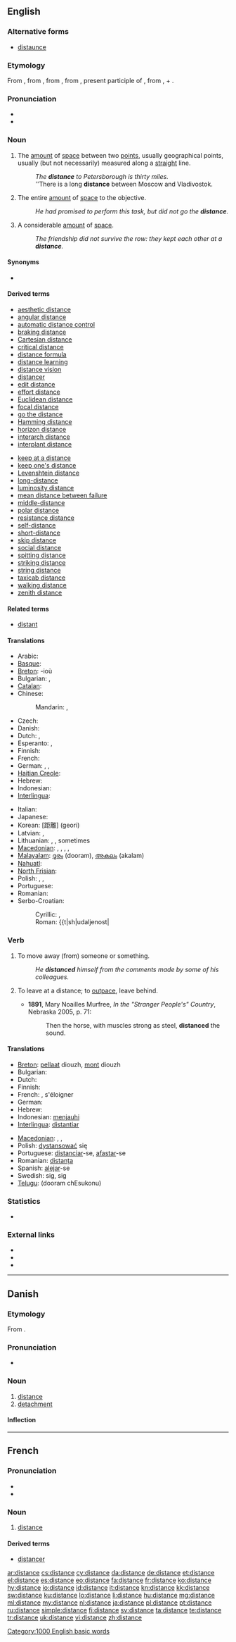 ==English==
{{wikipedia|distance}}

===Alternative forms===
* [[distaunce]]

===Etymology===
From {{etyl|enm}}, from {{etyl|fro}}, from {{etyl|la}} {{term|lang=la|distantia||distance, remoteneness, difference}}, from {{term|lang=la|distans}}, present participle of {{term|lang=la|distare||to stand apart, be separate, distant, or different}}, from {{term|di-}}, {{term|dis-||apart}} + {{term|lang=la|stare||to stand}}.

===Pronunciation===
* {{IPA|/ˈdɪstəns/}}
* {{audio|en-us-distance.ogg|Audio (US)}}

===Noun===
{{en-noun|s|-}}

# {{countable}} The [[amount]] of [[space]] between two [[point]]s, usually geographical points, usually (but not necessarily) measured along a [[straight]] line.
#: ''The '''distance''' to Petersborough is thirty miles.''
#: ''There is a long '''distance''' between Moscow and Vladivostok.
# {{context|uncountable|figuratively}} The entire [[amount]] of [[space]] to the objective.
#: ''He had promised to perform this task, but did not go the '''distance'''.''
# {{context|uncountable|figuratively}} A considerable [[amount]] of [[space]].
#: ''The friendship did not survive the row: they kept each other at a '''distance'''.''

====Synonyms====
* {{l|en|farness}}

====Derived terms====
{{rel-top|Terms derived from ''distance''}}
* [[aesthetic distance]]
* [[angular distance]]
* [[automatic distance control]]
* [[braking distance]]
* [[Cartesian distance]]
* [[critical distance]]
* [[distance formula]]
* [[distance learning]]
* [[distance vision]]
* [[distancer]]
* [[edit distance]]
* [[effort distance]]
* [[Euclidean distance]]
* [[focal distance]]
* [[go the distance]]
* [[Hamming distance]]
* [[horizon distance]]
* [[interarch distance]]
* [[interplant distance]]
{{rel-mid}}
* [[keep at a distance]]
* [[keep one's distance]]
* [[Levenshtein distance]]
* [[long-distance]]
* [[luminosity distance]]
* [[mean distance between failure]]
* [[middle-distance]]
* [[polar distance]]
* [[resistance distance]]
* [[self-distance]]
* [[short-distance]]
* [[skip distance]]
* [[social distance]]
* [[spitting distance]]
* [[striking distance]]
* [[string distance]]
* [[taxicab distance]]
* [[walking distance]]
* [[zenith distance]]
{{rel-bottom}}

====Related terms====
* [[distant]]

====Translations====
{{trans-top|amount of space between two points}}
* Arabic: {{t|ar|مَسافة|f|tr=masáafa(t)}}
* [[Basque]]: {{t|eu|distantzia}}
* [[Breton]]: {{t|br|pellder|m|xs=Breton}} -ioù {{p}}
* Bulgarian: {{t+|bg|разстояние|n|tr=razstojánie}}, {{t|bg|дистанция|f|tr=distáncija|sc=Cyrl}}
* [[Catalan]]: {{t+|ca|distància}}
* Chinese:
*: Mandarin: {{t|zh|距離|sc=Hani}}, {{t|zh|距离|tr=jùlí|sc=Hani}}
* Czech: {{t+|cs|vzdálenost|f}}
* Danish: {{t+|da|afstand|c}}
* Dutch: {{t+|nl|afstand|m}}, {{t+|nl|eind|n}}
* Esperanto: {{t-|eo|distanco|xs=Esperanto}},  {{t-|eo|malproksimo|xs=Esperanto}}
* Finnish: {{t+|fi|etäisyys}}
* French: {{t+|fr|distance|f}}
* German: {{t+|de|Distanz|f}}, {{t+|de|Entfernung|f}}, {{t+|de|Abstand|m}}
* [[Haitian Creole]]: {{tø|ht|distans}}
* Hebrew: {{t+|he|מרחק|m|tr=merkhák}}
* Indonesian: {{t+|id|jarak|xs=Indonesian}}
* [[Interlingua]]: {{t-|ia|distantia|xs=Interlingua}}
{{trans-mid}}
* Italian: {{t+|it|distanza|f}}
* Japanese: {{t+|ja|距離|tr=kyori}}
* Korean: {{t+|ko|거리||sc=Hang}} [距離] (geori)
* Latvian: {{t|lv| attālums|m}}, {{t|lv|atstatums|m}}
* Lithuanian: {{t+|lt|nuotolis|m|xs=Lithuanian}}, {{t+|lt|atstumas|m|xs=Lithuanian}}, sometimes {{t+|lt|distancija|f|xs=Lithuanian}}
* [[Macedonian]]: {{t|mk|растојание|n|tr=rastojánie}},  {{t|mk|далечина|f|tr=daléčina}}, {{t|mk|оддалеченост|f|tr=oddaléčenost}}, {{t|mk|раздалеченост|f|tr=razdaléčenost}},
* [[Malayalam]]: [[ദൂരം]] (dooram), [[അകലം]] (akalam)
* [[Nahuatl]]: {{t|nah|kalkayotl}}
* [[North Frisian]]: {{tø|frr|fiirense|f}}
* Polish: {{t+|pl|odległość}}, {{t+|pl|droga|f}}, {{t+|pl|dystans|m}}
* Portuguese: {{t+|pt|distância|f}}
* Romanian: {{t+|ro|distanță|f}}
* Serbo-Croatian:
*: Cyrillic: {{t|sh|удаљеност|alt=у̀да̄љено̄ст}}, {{t|sh|даљина|alt=даљѝна}}
*: Roman: {{t|sh|udaljenost|
{{trans-bottom}}

===Verb===
{{en-verb|distances|distancing|distanced}}

# {{transitive}} To move away (from) someone or something.
#: ''He '''distanced''' himself from the comments made by some of his colleagues.''
# {{transitive}} To leave at a distance; to [[outpace]], leave behind.
#* '''1891''', Mary Noailles Murfree, ''In the "Stranger People's" Country'', Nebraska 2005, p. 71:
#*: Then the horse, with muscles strong as steel, '''distanced''' the sound.

====Translations====
{{trans-top|move away}}
* [[Breton]]: [[pellaat]] diouzh, [[mont]] diouzh
* Bulgarian: {{t|bg|дистанцирам се}}
* Dutch: {{t+|nl|verwijderen}}
* Finnish: {{t-|fi|etäännyttää}}
* French: {{t|fr|éloigner}}, s'éloigner
* German: {{t+|de|entfernen}}
* Hebrew: {{t|he|התרחק|tr=hitrakhék}}
* Indonesian: [[menjauhi]]
* [[Interlingua]]: [[distantiar]]
{{trans-mid}}
* [[Macedonian]]: {{t|mk|се оддалечува|tr=se oddaléčuva}},  {{t|mk|се раздалечува|tr=se razdaléčuva}},  {{t|mk|се дистанцира|tr=se distancíra}}
* Polish: [[dystansować]] się
* Portuguese: [[distanciar]]-se, [[afastar]]-se
* Romanian: [[distanța]]
* Spanish: [[alejar]]-se
* Swedish: {{t|sv|distansera}} sig, {{t|sv|avlägsna}} sig
* [[Telugu]]: {{t|te|దూరం చేసుకొను}} (dooram chEsukonu)
{{trans-bottom}}

===Statistics===
* {{rank|try|loved|deal|625|distance|thinking|beginning|unless}}

===External links===
* {{R:Webster 1913}}
* {{R:Century 1911}}
* {{R:OneLook}}

[[Category:1000 English basic words]]

----

==Danish==

===Etymology===
From {{etyl|fr|da}} {{term|distance|lang=da}}.

===Pronunciation===
* {{IPA|/distanɡsə/|[d̥iˈsd̥ɑŋsə]|lang=da}}

===Noun===
{{da-noun|n|r}}

# [[distance#English|distance]]
# [[detachment]]

====Inflection====
{{da-noun-infl|n|r}}

----

==French==

===Pronunciation===
* {{audio|Fr-distance.ogg|audio}}
* {{IPA|/disˈtɔ̃s(ə)/|lang=fr}}

===Noun===
{{fr-noun|f}}

# [[#English|distance]]

====Derived terms====
* [[distancer]]

[[ar:distance]]
[[cs:distance]]
[[cy:distance]]
[[da:distance]]
[[de:distance]]
[[et:distance]]
[[el:distance]]
[[es:distance]]
[[eo:distance]]
[[fa:distance]]
[[fr:distance]]
[[ko:distance]]
[[hy:distance]]
[[io:distance]]
[[id:distance]]
[[it:distance]]
[[kn:distance]]
[[kk:distance]]
[[sw:distance]]
[[ku:distance]]
[[lo:distance]]
[[li:distance]]
[[hu:distance]]
[[mg:distance]]
[[ml:distance]]
[[my:distance]]
[[nl:distance]]
[[ja:distance]]
[[pl:distance]]
[[pt:distance]]
[[ru:distance]]
[[simple:distance]]
[[fi:distance]]
[[sv:distance]]
[[ta:distance]]
[[te:distance]]
[[tr:distance]]
[[uk:distance]]
[[vi:distance]]
[[zh:distance]]